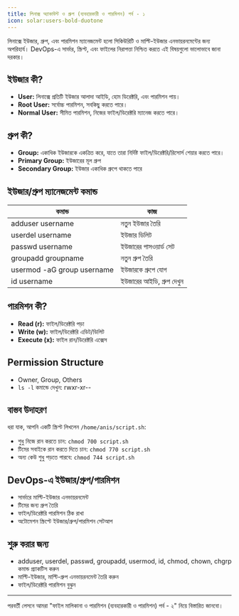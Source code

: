```yaml
---
title: লিনাক্স অ্যাকাউন্ট ও গ্রুপ (ব্যবহারকারী ও পারমিশন) পর্ব - ১
icon: solar:users-bold-duotone
---
```


লিনাক্সে ইউজার, গ্রুপ, এবং পারমিশন ম্যানেজমেন্ট হলো সিকিউরিটি ও মাল্টি-ইউজার এনভায়রনমেন্টের জন্য অপরিহার্য। DevOps-এ সার্ভার, স্ক্রিপ্ট, এবং ফাইলের নিরাপত্তা নিশ্চিত করতে এই বিষয়গুলো ভালোভাবে জানা দরকার।

## ইউজার কী?

- **User:** লিনাক্সে প্রতিটি ইউজার আলাদা আইডি, হোম ডিরেক্টরি, এবং পারমিশন পায়।
- **Root User:** সর্বোচ্চ পারমিশন, সবকিছু করতে পারে।
- **Normal User:** সীমিত পারমিশন, নিজের ফাইল/ডিরেক্টরি ম্যানেজ করতে পারে।

## গ্রুপ কী?

- **Group:** একাধিক ইউজারকে একত্রিত করে, যাতে তারা নির্দিষ্ট ফাইল/ডিরেক্টরি/রিসোর্স শেয়ার করতে পারে।
- **Primary Group:** ইউজারের মূল গ্রুপ
- **Secondary Group:** ইউজার একাধিক গ্রুপে থাকতে পারে

## ইউজার/গ্রুপ ম্যানেজমেন্ট কমান্ড

| কমান্ড | কাজ |
|--------|-----|
| adduser username | নতুন ইউজার তৈরি |
| userdel username | ইউজার ডিলিট |
| passwd username  | ইউজারের পাসওয়ার্ড সেট |
| groupadd groupname | নতুন গ্রুপ তৈরি |
| usermod -aG group username | ইউজারকে গ্রুপে যোগ |
| id username | ইউজারের আইডি, গ্রুপ দেখুন |

## পারমিশন কী?

- **Read (r):** ফাইল/ডিরেক্টরি পড়া
- **Write (w):** ফাইল/ডিরেক্টরি এডিট/ডিলিট
- **Execute (x):** ফাইল রান/ডিরেক্টরি এক্সেস

## Permission Structure

- Owner, Group, Others
- `ls -l` কমান্ডে দেখুন: rwxr-xr--

## বাস্তব উদাহরণ

ধরা যাক, আপনি একটি স্ক্রিপ্ট লিখলেন `/home/anis/script.sh`:
- শুধু নিজে রান করতে চান: `chmod 700 script.sh`
- টিমের সবাইকে রান করতে দিতে চান: `chmod 770 script.sh`
- অন্য কেউ শুধু পড়তে পারবে: `chmod 744 script.sh`

## DevOps-এ ইউজার/গ্রুপ/পারমিশন

- সার্ভারে মাল্টি-ইউজার এনভায়রনমেন্ট
- টিমের জন্য গ্রুপ তৈরি
- ফাইল/ডিরেক্টরি পারমিশন ঠিক রাখা
- অটোমেশন স্ক্রিপ্টে ইউজার/গ্রুপ/পারমিশন সেটআপ

## শুরু করার জন্য

- adduser, userdel, passwd, groupadd, usermod, id, chmod, chown, chgrp কমান্ড প্র্যাকটিস করুন
- মাল্টি-ইউজার, মাল্টি-গ্রুপ এনভায়রনমেন্ট তৈরি করুন
- ফাইল/ডিরেক্টরি পারমিশন বুঝুন

---

পরবর্তী লেসনে আমরা "ফাইল মালিকানা ও পারমিশন (ব্যবহারকারী ও পারমিশন) পর্ব - ২" নিয়ে বিস্তারিত জানবো।
